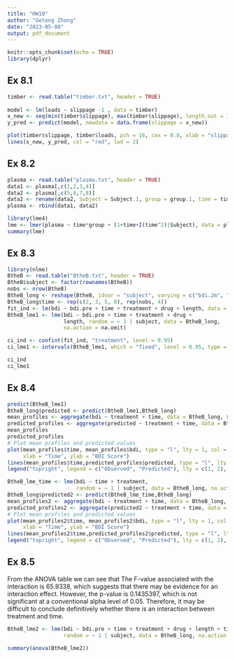 ---
title: "HW10"
author: "Getong Zhong"
date: "2023-05-08"
output: pdf_document
---

```{r setup, include=FALSE}
knitr::opts_chunk$set(echo = TRUE)
library(dplyr)
```

## Ex 8.1
```{r}

timber <- read.table("timber.txt", header = TRUE) 
 
model <- lm(loads ~ slippage -1 , data = timber)
x_new <- seq(min(timber$slippage), max(timber$slippage), length.out = 100)
y_pred <- predict(model, newdata = data.frame(slippage = x_new))

plot(timber$slippage, timber$loads, pch = 16, cex = 0.8, xlab = "slippage", ylab = "loads")
lines(x_new, y_pred, col = "red", lwd = 2)
```

## Ex 8.2
```{r}

plasma <- read.table("plasma.txt", header = TRUE) 
data1 <- plasma[,c(1,2,3,4)]
data2 <- plasma[,c(5,6,7,8)]
data2 <- rename(data2, Subject = Subject.1, group = group.1, time = time.1, plasma = plasma.1)
plasma <- rbind(data1, data2)
```

```{r}
library(lme4)
lme <- lmer(plasma ~ time*group + (1+time+I(time^2)|Subject), data = plasma)
summary(lme)
```

## Ex 8.3
```{r}
library(nlme)
BtheB <- read.table("BtheB.txt", header = TRUE) 
BtheB$subject <- factor(rownames(BtheB))
nobs <- nrow(BtheB)
BtheB_long <- reshape(BtheB, idvar = "subject", varying = c("bdi.2m", "bdi.3m", "bdi.5m", "bdi.8m"),direction = "long")
BtheB_long$time <- rep(c(2, 3, 5, 8), rep(nobs, 4))
fit_ind <- lm(bdi ~ bdi.pre + time + treatment + drug + length, data = BtheB_long)
BtheB_lme1 <- lme(bdi ~ bdi.pre + time + treatment + drug +
                  length, random = ~ 1 | subject, data = BtheB_long,
                  na.action = na.omit)

ci_ind <- confint(fit_ind, "treatment", level = 0.95)
ci_lme1 <- intervals(BtheB_lme1, which = "fixed", level = 0.95, type = "profile")

ci_ind
ci_lme1
```

## Ex 8.4
```{r}
predict(BtheB_lme1)
BtheB_long$predicted <- predict(BtheB_lme1,BtheB_long)
mean_profiles <- aggregate(bdi ~ treatment + time, data = BtheB_long, FUN = mean)
predicted_profiles <- aggregate(predicted ~ treatment + time, data = BtheB_long, FUN = mean)
mean_profiles
predicted_profiles
# Plot mean profiles and predicted values
plot(mean_profiles$time, mean_profiles$bdi, type = "l", lty = 1, col = "black",
     xlab = "Time", ylab = "BDI Score")
lines(mean_profiles$time,predicted_profiles$predicted, type = "l", lty = 2, col = "red")
legend("topright", legend = c("Observed", "Predicted"), lty = c(1, 2), col = c("black", "red"))
```
```{r}
BtheB_lme_time <- lme(bdi ~ time + treatment, 
                      random = ~ 1 | subject, data = BtheB_long, na.action = na.omit)
BtheB_long$predicted2 <- predict(BtheB_lme_time,BtheB_long)
mean_profiles2 <- aggregate(bdi ~ treatment + time, data = BtheB_long, FUN = mean)
predicted_profiles2 <- aggregate(predicted2 ~ treatment + time, data = BtheB_long, FUN = mean)
# Plot mean profiles and predicted values
plot(mean_profiles2$time, mean_profiles2$bdi, type = "l", lty = 1, col = "black",
     xlab = "Time", ylab = "BDI Score")
lines(mean_profiles2$time,predicted_profiles2$predicted, type = "l", lty = 2, col = "red")
legend("topright", legend = c("Observed", "Predicted"), lty = c(1, 2), col = c("black", "red"))
```

## Ex 8.5
From the ANOVA table we can see that The F-value associated with the interaction is 65.9338, which suggests that there may be evidence for an interaction effect. However, the p-value is 0.1435397, which is not significant at a conventional alpha level of 0.05. Therefore, it may be difficult to conclude definitively whether there is an interaction between treatment and time.
```{r}
BtheB_lme2 <- lme(bdi ~ bdi.pre + time + treatment + drug + length + time*treatment, 
                  random = ~ 1 | subject, data = BtheB_long, na.action = na.omit)

summary(anova(BtheB_lme2))
```